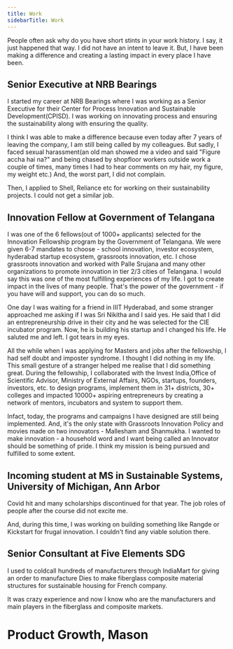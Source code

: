 ```yaml
---
title: Work
sidebarTitle: Work
---
```

People often ask why do you have short stints in your work history. I say, it just happened that way. I did not have an intent to leave it. But, I have been making a difference and creating a lasting impact in every place I have been.

## Senior Executive at NRB Bearings
I started my career at NRB Bearings where I was working as a Senior Executive for their Center for Process Innovation and Sustainable Development(CPISD). I was working on innovating process and ensuring the sustainability along with ensuring the quality. 

I think I was able to make a difference because even today after 7 years of leaving the company, I am still being called by my colleagues. But sadly, I faced sexual harassment(an old man showed me a video and said "Figure accha hai na?" and being chased by shopfloor workers outside work a couple of times, many times I had to hear comments on my hair, my figure, my weight etc.) And, the worst part, I did not complain.


Then, I applied to Shell, Reliance etc for working on their sustainability projects. I could not get a similar job.

## Innovation Fellow at Government of Telangana

I was one of the 6 fellows(out of 1000+ applicants) selected for the Innovation Fellowship program by the Government of Telangana. We were given 6-7 mandates to choose - school innovation, investor ecosystem, hyderabad startup ecosystem, grassroots innovation, etc. I chose grassroots innovation and worked with Palle Srujana and many other organizations to promote innovation in tier 2/3 cities of Telangana. I would say this was one of the most fulfilling experiences of my life. I got to create impact in the lives of many people. That's the power of the government - if you have will and support, you can do so much.

One day I was waiting for a friend in IIIT Hyderabad, and some stranger approached me asking if I was Sri Nikitha and I said yes. He said that I did an entrepreneurship drive in their city and he was selected for the CIE incubator program. Now, he is building his startup and I changed his life. He saluted me and left. I got tears in my eyes. 

All the while when I was applying for Masters and jobs after the fellowship, I had self doubt and imposter syndrome. I thought I did nothing in my life. This small gesture of a stranger helped me realise that I did something great.
During the fellowship, I collaborated with the Invest India,Office of Scientific Advisor, Ministry of External Affairs, NGOs, startups, founders, investors, etc. to design programs, implement them in 31+ districts, 30+ colleges and impacted 10000+ aspiring entrepreneurs by creating a network of mentors, incubators and system to support them. 

Infact, today, the programs and campaigns I have designed are still being implemented. And, it's the only state with Grassroots Innovation Policy and movies made on two innovators - Mallesham and Shanmukha. I wanted to make innovation - a household word and I want being called an Innovator should be something of pride. I think my mission is being pursued and fulfilled to some extent.

## Incoming student at MS in Sustainable Systems, University of Michigan, Ann Arbor

Covid hit and many scholarships discontinued for that year. The job roles of people after the course did not excite me. 

And, during this time, I was working on building something like Rangde or Kickstart for frugal innovation. I couldn't find any viable solution there.

## Senior Consultant at Five Elements SDG

I used to coldcall hundreds of manufacturers through IndiaMart for giving an order to manufacture Dies to make fiberglass composite material structures for sustainable housing for French company.

It was crazy experience and now I know who are the manufacturers and main players in the fiberglass and composite markets.

# Product Growth, Mason 
